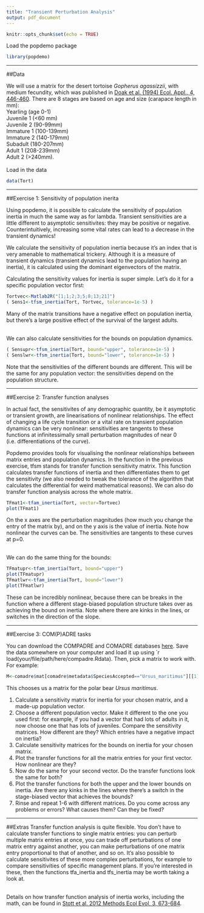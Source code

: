 ```yaml
---
title: "Transient Perturbation Analysis"
output: pdf_document
---
```


```r
knitr::opts_chunk$set(echo = TRUE)
```

Load the popdemo package
```r
library(popdemo)
```

***
##Data

We will use a matrix for the desert tortoise *Gopherus agassizzii*, with medium fecundity, which was published in [Doak et al. (1994) Ecol. Appl., 4, 446-460](http://bio.research.ucsc.edu/~barrylab/classes/climate_change/DoakEcolApp.pdf). There are 8 stages are based on age and size (carapace length in mm):  
Yearling (age 0-1)  
Juvenile 1 (<60 mm)  
Juvenile 2 (90-99mm)  
Immature 1 (100-139mm)  
Immature 2 (140-179mm)  
Subadult (180-207mm)  
Adult 1 (208-239mm)  
Adult 2 (>240mm).  
\
Load in the data
```r
data(Tort)
```

***
##Exercise 1: Sensitivity of population inerita

Using popdemo, it is possible to calculate the sensitivity of population inertia in much the same way as for lambda. Transient sensitivities are a little different to asymptotic sensitivites: they may be positive or negative. Counterintuitively, increasing some vital rates can lead to a decrease in the transient dynamics!  

We calculate the sensitivity of population inertia because it's an index that is very amenable to mathematical trickery. Although it is a measure of transient dynamics (transient dynamics lead to the population having an inertia), it is calculated using the dominant eigenvectors of the matrix.  

Calculating the sensitivity values for inertia is super simple. Let's do it for a specific population vector first:
```r
Tortvec<-Matlab2R("[1;1;2;3;5;8;13;21]")
( Sens1<-tfsm_inertia(Tort, Tortvec, tolerance=1e-5) )
```
Many of the matrix transitions have a negative effect on population inertia, but there's a large positive effect of the survival of the largest adults.  
\

We can also calculate sensitivities for the bounds on population dynamics.
```r
( Sensupr<-tfsm_inertia(Tort, bound="upper", tolerance=1e-5) )
( Senslwr<-tfsm_inertia(Tort, bound="lower", tolerance=1e-5) )
```
Note that the sensitivities of the different bounds are different. This will be the same for any population vector: the sensitivities depend on the population structure.

***
##Exercise 2: Transfer function analyses

In actual fact, the sensitivites of any demographic quantity, be it asymptotic or transient growth, are linearisations of nonlinear relationships. The effect of changing a life cycle transition or a vital rate on transient population dynamics can be very nonlinear: sensitivities are tangents to these functions at infinitessimally small perturbation magnitudes of near 0 (i.e. differentiations of the curve).

Popdemo provides tools for visualising the nonlinear relationships between matrix entries and population dynamics. In the function in the previous exercise, tfsm stands for transfer function sensitivity matrix. This function calculates transfer functions of inertia and then differentiates them to get the sensitivity (we also needed to tweak the tolerance of the algorithm that calculates the differential for weird mathematical reasons). We can also do transfer function analysis across the whole matrix.
```r
TFmat1<-tfam_inertia(Tort, vector=Tortvec)
plot(TFmat1)
```
On the x axes are the perturbation magnitudes (how much you change the entry of the matrix by), and on the y axis is the value of inertia. Note how nonlinear the curves can be. The sensitivities are tangents to these curves at p=0.  
\

We can do the same thing for the bounds:
```r
TFmatupr<-tfam_inertia(Tort, bound="upper")
plot(TFmatupr)
TFmatlwr<-tfam_inertia(Tort, bound="lower")
plot(TFmatlwr)
```
These can be incredibly nonlinear, because there can be breaks in the function where a different stage-biased population structure takes over as achieving the bound on inertia. Note where there are kinks in the lines, or switches in the direction of the slope.  

***
##Exercise 3: COM(P)ADRE tasks

You can download the COMPADRE and COMADRE databases [here](www.compadre-db.org/data). Save the data somewhere on your computer and load it up using `r load(your/file/path/here/compadre.Rdata). Then, pick a matrix to work with. For example:
```r
M<-comadre$mat[comadre$metadata$SpeciesAccepted=="Ursus_maritimus"][[1]]$matA
```
This chooses us a matrix for the polar bear *Ursus maritimus*.  

1. Calculate a sensitivity matrix for inertia for your chosen matrix, and a made-up population vector.
2. Choose a different population vector. Make it different to the one you used first: for example, if you had a vector that had lots of adults in it, now choose one that has lots of juveniles. Compare the sensitivity matrices. How different are they? Which entries have a negative impact on inertia?
3. Calculate sensitivity matrices for the bounds on inertia for your chosen matrix.
4. Plot the transfer functions for all the matrix entries for your first vector. How nonlinear are they?
5. Now do the same for your second vector. Do the transfer functions look the same for both?
6. Plot the transfer functions for both the upper and the lower bounds on inertia. Are there any kinks in the lines where there's a switch in the stage-biased vector that achieves the bounds?
7. Rinse and repeat 1-6 with different matrices. Do you come across any problems or errors? What causes them? Can they be fixed?


***
##Extras
Transfer function analysis is quite flexible. You don't have to calculate transfer functions to single matrix entries: you can perturb multiple matrix entries at once, you can trade off perturbations of one matrix entry against another, you can make perturbations of one matrix entry proportional to that of another, and so on. It's also possible to calculate sensitivites of these more complex perturbations, for example to compare sensitivities of specific management plans. If you're interested in these, then the functions tfa\_inertia and tfs\_inertia may be worth taking a look at.  
\

Details on how transfer function analysis of inertia works, including the math, can be found in [Stott et al. 2012 Methods Ecol Evol, 3, 673-684](http://onlinelibrary.wiley.com/doi/10.1111/j.2041-210X.2012.00199.x/full).



